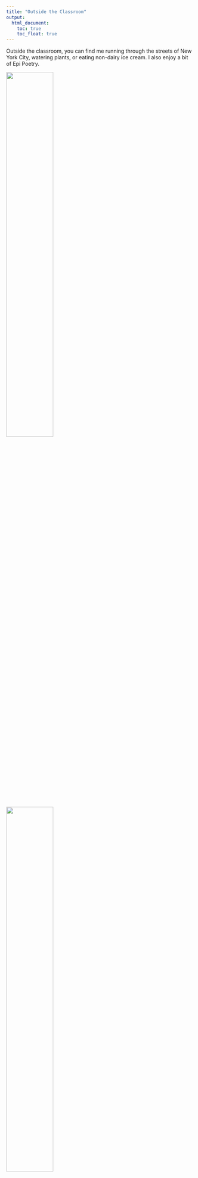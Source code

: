 ```yaml
---
title: "Outside the Classroom"
output: 
  html_document:
    toc: true
    toc_float: true
---
```


Outside the classroom, you can find me running through the streets of New York City, watering plants, or eating non-dairy ice cream. I also enjoy a bit of Epi Poetry.  

<img src="image/epi_poem.jpeg" style="width:50%">

<img src="image/poem.png" style="width:50%">

